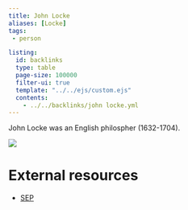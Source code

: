 ```yaml
---
title: John Locke
aliases: [Locke]
tags: 
 - person

listing:
  id: backlinks
  type: table
  page-size: 100000
  filter-ui: true
  template: "../../ejs/custom.ejs"
  contents:
    - ../../backlinks/john locke.yml
---
```


John Locke was an English philospher (1632-1704).

![](/images/headshots/locke.jpeg)

# External resources
- [SEP](https://plato.stanford.edu/entries/locke/)